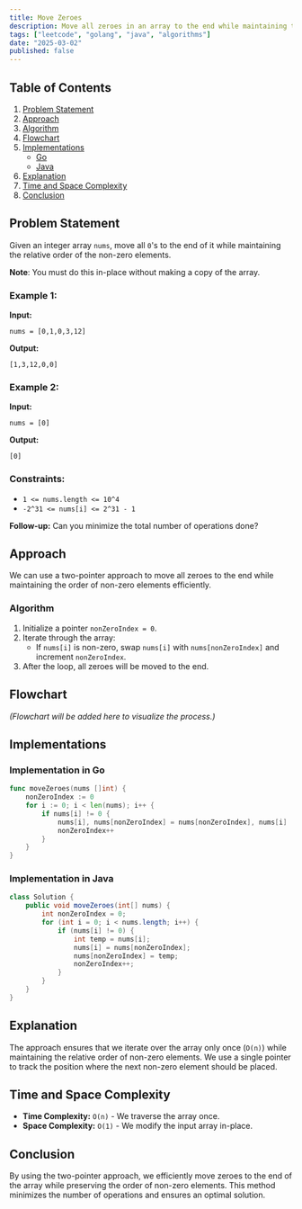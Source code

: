 ```yaml
---
title: Move Zeroes
description: Move all zeroes in an array to the end while maintaining the relative order of non-zero elements. Includes Go and Java implementations.
tags: ["leetcode", "golang", "java", "algorithms"]
date: "2025-03-02"
published: false
---
```


## Table of Contents
1. [Problem Statement](#problem-statement)
2. [Approach](#approach)
3. [Algorithm](#algorithm)
4. [Flowchart](#flowchart)
5. [Implementations](#implementations)
   - [Go](#implementation-in-go)
   - [Java](#implementation-in-java)
6. [Explanation](#explanation)
7. [Time and Space Complexity](#time-and-space-complexity)
8. [Conclusion](#conclusion)

## Problem Statement

Given an integer array `nums`, move all `0`'s to the end of it while maintaining the relative order of the non-zero elements.

**Note**: You must do this in-place without making a copy of the array.

### Example 1:

**Input:**
```plaintext
nums = [0,1,0,3,12]
```
**Output:**
```plaintext
[1,3,12,0,0]
```

### Example 2:

**Input:**
```plaintext
nums = [0]
```
**Output:**
```plaintext
[0]
```

### Constraints:

- `1 <= nums.length <= 10^4`
- `-2^31 <= nums[i] <= 2^31 - 1`

**Follow-up:** Can you minimize the total number of operations done?

## Approach

We can use a two-pointer approach to move all zeroes to the end while maintaining the order of non-zero elements efficiently.

### Algorithm

1. Initialize a pointer `nonZeroIndex = 0`.
2. Iterate through the array:
   - If `nums[i]` is non-zero, swap `nums[i]` with `nums[nonZeroIndex]` and increment `nonZeroIndex`.
3. After the loop, all zeroes will be moved to the end.

## Flowchart

_(Flowchart will be added here to visualize the process.)_

## Implementations

### Implementation in Go

```go
func moveZeroes(nums []int) {
    nonZeroIndex := 0
    for i := 0; i < len(nums); i++ {
        if nums[i] != 0 {
            nums[i], nums[nonZeroIndex] = nums[nonZeroIndex], nums[i]
            nonZeroIndex++
        }
    }
}
```

### Implementation in Java

```java
class Solution {
    public void moveZeroes(int[] nums) {
        int nonZeroIndex = 0;
        for (int i = 0; i < nums.length; i++) {
            if (nums[i] != 0) {
                int temp = nums[i];
                nums[i] = nums[nonZeroIndex];
                nums[nonZeroIndex] = temp;
                nonZeroIndex++;
            }
        }
    }
}
```

## Explanation

The approach ensures that we iterate over the array only once (`O(n)`) while maintaining the relative order of non-zero elements. We use a single pointer to track the position where the next non-zero element should be placed.

## Time and Space Complexity

- **Time Complexity:** `O(n)` - We traverse the array once.
- **Space Complexity:** `O(1)` - We modify the input array in-place.

## Conclusion

By using the two-pointer approach, we efficiently move zeroes to the end of the array while preserving the order of non-zero elements. This method minimizes the number of operations and ensures an optimal solution.

